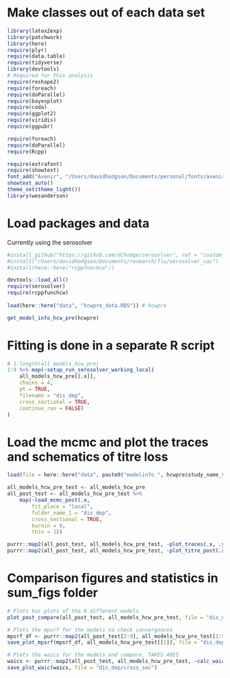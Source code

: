 
# Make classes out of each data set
```r

library(latex2exp)
library(patchwork)
library(here)
require(plyr)
require(data.table)
require(tidyverse)
library(devtools)
# Required for this analysis
require(reshape2)
require(foreach)
require(doParallel)
require(bayesplot)
require(coda)
require(ggplot2)
require(viridis)
require(ggpubr)

require(foreach)
require(doParallel)
require(Rcpp)

require(extrafont)
require(showtext)
font_add("Avenir", "/Users/davidhodgson/Documents/personal/fonts/avenir_ff/AvenirLTStd-Book.otf")  
showtext_auto()
theme_set(theme_light())
library(wesanderson)

```

# Load packages and data
Currently using the serosolver 
```r

#install_github("https://github.com/dchodge/serosolver", ref = "custom_ab")
#install("/Users/davidhodgson/Documents/research/flu/serosolver_vac")
#install(here::here("rcppfunchcw"))

devtools::load_all()
require(serosolver)
require(rcppfunchcw)
 
load(here::here("data", "hcwpre_data.RDS")) # hcwpre

get_model_info_hcw_pre(hcwpre)

````

# Fitting is done in a separate R script
```r

# 1:length(all_models_hcw_pre)
1:9 %>% map(~setup_run_serosolver_working_local(
    all_models_hcw_pre[[.x]],
    chains = 4,
    pt = TRUE,
    filename = "dis_dep",
    cross_sectional = TRUE,
    continue_run = FALSE)
)

```

# Load the mcmc and plot the traces and schematics of titre loss
```r

load(file = here::here("data", paste0("modelinfo_", hcwpre$study_name_short, ".RDS"))) #all_models_hcw_pre

all_models_hcw_pre_test <- all_models_hcw_pre
all_post_test <- all_models_hcw_pre_test %>%
    map(~load_mcmc_post(.x,
        fit_place = "local",
        folder_name_1 = "dis_dep",
        cross_sectional = TRUE,
        burnin = 0,
        thin = 1))

purrr::map2(all_post_test, all_models_hcw_pre_test, ~plot_traces(.x, .y, file = "dis_dep/cross_sec"))
purrr::map2(all_post_test, all_models_hcw_pre_test, ~plot_titre_post(.x, .y, file = "dis_dep/cross_sec"))

```

# Comparison figures and statistics in sum_figs folder

```r

# Plots bos plots of the 8 different models
plot_post_compare(all_post_test, all_models_hcw_pre_test, file = "dis_dep/cross_sec")

# Plots the mpsrf for the models to check convergences
mpsrf_df <- purrr::map2(all_post_test[2:9], all_models_hcw_pre_test[2:9], ~calc_mpsrf(.x, .y)) %>% bind_rows
save_plot_mpsrf(mpsrf_df, all_models_hcw_pre_test[[1]], file = "dis_dep/cross_sec")

# Plots the waics for the models and compare, TAKES AGES
waics <- purrr::map2(all_post_test, all_models_hcw_pre_test, ~calc_waic(.x, .y)) %>% bind_rows
save_plot_waic(waics, file = "dis_dep/cross_sec")

```